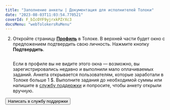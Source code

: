 ```yaml
---
title: "Заполнение анкеты | Документация для исполнителей Толоки"
date: "2023-08-03T11:03:54.770521"
coverId: F_bIcOYF9yjrxkPZrXc3
docsMenu: "webTolokersRuMenu"
---
```



<RuSendRequestContent1/>

2. Откройте страницу [**Профиль**](https://toloka.yandex.ru/profile) в Толоке. В верхней части будет окно с предложением подтвердить свою личность. Нажмите кнопку **Подтвердить**.

    <Image width="700px" withBackground imageId="c5225fcc353ccf43b44b553364d88786" alt="" />

    Если в профиле вы не видите этого окна — возможно, вы зарегистрировались недавно и выполнили мало оплачиваемых заданий. Анкета открывается пользователям, которые заработали в Толоке больше 1&nbsp;$. Выполните задания до необходимой суммы или напишите в [службу поддержки](../../troubleshooting/support/?form-source=self-employed-send-request) и попросите, чтобы анкету открыли вручную.

<RuSendRequestContent2/>

<Button view="defaultInverse" size="l" type="link" url="../../troubleshooting/support/?form-source=self-employed-send-request">Написать в службу поддержки</Button>
